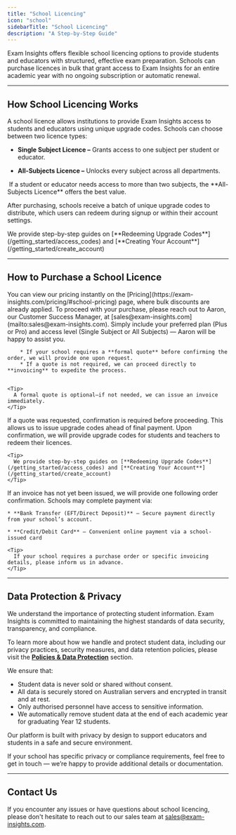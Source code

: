 ```yaml
---
title: "School Licencing"
icon: "school"
sidebarTitle: "School Licencing"
description: "A Step-by-Step Guide"
---
```


Exam Insights offers flexible school licencing options to provide students and educators with structured, effective exam preparation. Schools can purchase licences in bulk that grant access to Exam Insights for an entire academic year with no ongoing subscription or automatic renewal.

***

## How School Licencing Works

A school licence allows institutions to provide Exam Insights access to students and educators using unique upgrade codes. Schools can choose between two licence types:

* **Single Subject Licence –** Grants access to one subject per student or educator.

* **All-Subjects Licence –** Unlocks every subject across all departments.

<Tip>
   If a student or educator needs access to more than two subjects, the **All-Subjects Licence** offers the best value.
</Tip>

After purchasing, schools receive a batch of unique upgrade codes to distribute, which users can redeem during signup or within their account settings.

<Tip>
  We provide step-by-step guides on [**Redeeming Upgrade Codes**](/getting_started/access_codes) and [**Creating Your Account**](/getting_started/create_account)
</Tip>

***

## How to Purchase a School Licence

<Steps>
  <Step title="View Pricing Page for Instant Quote">
    You can view our pricing instantly on the [Pricing](https://exam-insights.com/pricing/#school-pricing) page, where bulk discounts are already applied.  
  </Step>

  <Step title="Request a Formal Quote or Invoice">
        To proceed with your purchase, please reach out to Aaron, our Customer Success Manager, at [sales@exam-insights.com](mailto:sales@exam-insights.com). Simply include your preferred plan (Plus or Pro) and access level (Single Subject or All Subjects) — Aaron will be happy to assist you.

        * If your school requires a **formal quote** before confirming the order, we will provide one upon request.  
        * If a quote is not required, we can proceed directly to **invoicing** to expedite the process.  


    <Tip>  
      A formal quote is optional—if not needed, we can issue an invoice immediately.  
    </Tip>  
  </Step>

  <Step title="Confirm Your Order">
    If a quote was requested, confirmation is required before proceeding. This allows us to issue upgrade codes ahead of final payment.  
  </Step>

  <Step title="Receive and Distribute Upgrade Codes">
     Upon confirmation, we will provide upgrade codes for students and teachers to redeem their licences.  

    <Tip>
      We provide step-by-step guides on [**Redeeming Upgrade Codes**](/getting_started/access_codes) and [**Creating Your Account**](/getting_started/create_account)
    </Tip>
  </Step>

  <Step title="Payment and Invoice">
   If an invoice has not yet been issued, we will provide one following order confirmation. Schools may complete payment via:  

    * **Bank Transfer (EFT/Direct Deposit)** – Secure payment directly from your school’s account.

    * **Credit/Debit Card** – Convenient online payment via a school-issued card

    <Tip>  
      If your school requires a purchase order or specific invoicing details, please inform us in advance.  
    </Tip>  
  </Step>
</Steps>

***

## Data Protection & Privacy

We understand the importance of protecting student information. Exam Insights is committed to maintaining the highest standards of data security, transparency, and compliance.

To learn more about how we handle and protect student data, including our privacy practices, security measures, and data retention policies, please visit the [**Policies & Data Protection**](/security/overview) section.

We ensure that:
* Student data is never sold or shared without consent.
* All data is securely stored on Australian servers and encrypted in transit and at rest.
* Only authorised personnel have access to sensitive information.
* We automatically remove student data at the end of each academic year for graduating Year 12 students.

Our platform is built with privacy by design to support educators and students in a safe and secure environment.

If your school has specific privacy or compliance requirements, feel free to get in touch — we’re happy to provide additional details or documentation.

***

## Contact Us

If you encounter any issues or have questions about school licencing, please don't hesitate to reach out to our sales team at [sales@exam-insights.com](mailto:sales@exam-insights.com).